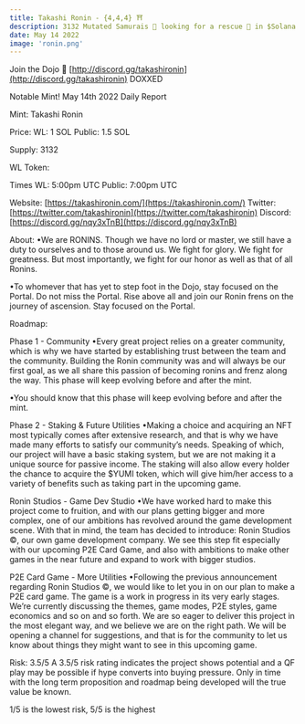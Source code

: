 ```yaml
---
title: Takashi Ronin - {4,4,4} ⛩
description: 3132 Mutated Samurais 👺 looking for a rescue 🛟 in $Solana. Powered by $YUMI. 
date: May 14 2022
image: 'ronin.png'
---
```


Join the Dojo 🏯 [http://discord.gg/takashironin](http://discord.gg/takashironin) DOXXED

Notable Mint!
May 14th 2022 Daily Report 

Mint:
Takashi Ronin

Price:
WL: 1 SOL
Public: 1.5 SOL

Supply: 3132

WL Token: 

Times
WL: 5:00pm UTC
Public: 7:00pm UTC

Website: [https://takashironin.com/](https://takashironin.com/)
Twitter: [https://twitter.com/takashironin](https://twitter.com/takashironin)
Discord: [https://discord.gg/nqy3xTnB](https://discord.gg/nqy3xTnB)


About:
•We are RONINS. Though we have no lord or master, we still have a duty to ourselves and to those around us. We fight for glory. We fight for greatness. But most importantly, we fight for our honor as well as that of all Ronins.

•To whomever that has yet to step foot in the Dojo, stay focused on the Portal. Do not miss the Portal. Rise above all and join our Ronin frens on the journey of ascension. Stay focused on the Portal.

Roadmap:

Phase 1 - Community
•Every great project relies on a greater community, which is why we have started by establishing trust between the team and the community.
Building the Ronin community was and will always be our first goal, as we all share this passion of becoming ronins and frenz along the way. This phase will keep evolving before and after the mint.

•You should know that this phase will keep evolving before and after the mint.

Phase 2 - Staking & Future Utilities
•Making a choice and acquiring an NFT most typically comes after extensive research, and that is why we have made many efforts to satisfy our community’s needs. Speaking of which, our project will have a basic staking system, but we are not making it a unique source for passive income. The staking will also allow every holder the chance to acquire the $YUMI token, which will give him/her access to a variety of benefits such as taking part in the upcoming game.

Ronin Studios - Game Dev Studio
•We have worked hard to make this project come to fruition, and with our plans getting bigger and more complex, one of our ambitions has revolved around the game development scene. With that in mind, the team has decided to introduce: Ronin Studios ©️, our own game development company. We see this step fit especially with our upcoming P2E Card Game, and also with ambitions to make other games in the near future and expand to work with bigger studios.

P2E Card Game - More Utilities
•Following the previous announcement regarding Ronin Studios ©️, we would like to let you in on our plan to make a P2E card game. The game is a work in progress in its very early stages. We’re currently discussing the themes, game modes, P2E styles, game economics and so on and so forth. We are so eager to deliver this project in the most elegant way, and we believe we are on the right path. We will be opening a channel for suggestions, and that is for the community to let us know about things they might want to see in this upcoming game.

Risk: 3.5/5
A 3.5/5 risk rating indicates the project shows potential and a QF play may be possible if hype converts into buying pressure. Only in time with the long term proposition and roadmap being developed will the true value be known.

1/5 is the lowest risk, 5/5 is the highest